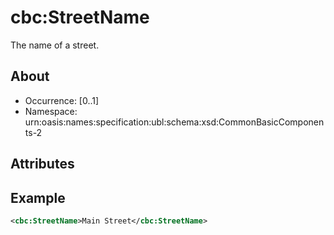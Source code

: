 # cbc:StreetName

The name of a street.

## About

- Occurrence: [0..1]
- Namespace: urn:oasis:names:specification:ubl:schema:xsd:CommonBasicComponents-2

## Attributes

## Example

```xml
<cbc:StreetName>Main Street</cbc:StreetName>

